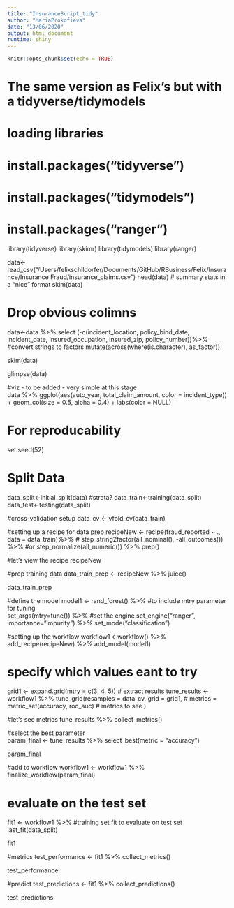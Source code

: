 ```yaml
---
title: "InsuranceScript_tidy"
author: "MariaProkofieva"
date: "13/06/2020"
output: html_document
runtime: shiny
---
```


```r
knitr::opts_chunk$set(echo = TRUE)
```

# The same version as Felix's but with a tidyverse/tidymodels 

# loading libraries
# install.packages("tidyverse")
# install.packages("tidymodels")
# install.packages("ranger")

library(tidyverse)
library(skimr)
library(tidymodels)
library(ranger)

data<-read_csv("/Users/felixschildorfer/Documents/GitHub/RBusiness/Felix/Insurance/Insurance Fraud/insurance_claims.csv")
head(data)
# summary stats in a "nice" format
skim(data)

# Drop obvious colimns
data<-data %>%
  select (-c(incident_location, 
      policy_bind_date,
      incident_date, 
      insured_occupation, 
      insured_zip, 
      policy_number))%>%
#convert strings to factors
      mutate(across(where(is.character), as_factor))
      
skim(data)
  
glimpse(data)       

#viz  - to be added - very simple at this stage    
data %>%
  ggplot(aes(auto_year, total_claim_amount, color = incident_type)) +
  geom_col(size = 0.5, alpha = 0.4) +
  labs(color = NULL)


# For reproducability
set.seed(52)

# Split Data
data_split<-initial_split(data) #strata?
data_train<-training(data_split)
data_test<-testing(data_split)

#cross-validation setup
data_cv <- vfold_cv(data_train)


#setting up a recipe for data prep
recipeNew <- recipe(fraud_reported ~ ., data = data_train)%>%
#  step_string2factor(all_nominal(), -all_outcomes()) %>% #or
  step_normalize(all_numeric()) %>%
  prep()

#let's view the recipe
recipeNew

#prep training data
data_train_prep <- recipeNew %>%
  juice()
  
data_train_prep  
  
#define the model 
model1 <-
  rand_forest() %>%
#to include mtry parameter for tuning  
  set_args(mtry=tune()) %>%
#set the engine
  set_engine("ranger", importance="impurity") %>%
  set_mode("classification")
  
  
#setting up the workflow
workflow1 <-workflow() %>%
  add_recipe(recipeNew) %>%
  add_model(model1)

# specify which values eant to try
grid1 <- expand.grid(mtry = c(3, 4, 5))
# extract results
tune_results <- workflow1 %>%
  tune_grid(resamples = data_cv, 
            grid = grid1, #
            metrics = metric_set(accuracy, roc_auc) # metrics to see
            )

#let's see metrics
tune_results %>%
  collect_metrics()

#select the best parameter  
param_final <- tune_results %>%
  select_best(metric = "accuracy")

param_final  

#add to workflow
workflow1 <- workflow1 %>%
  finalize_workflow(param_final)

# evaluate on the test set
fit1 <- workflow1 %>%
#training set fit to evaluate on test set
  last_fit(data_split)

fit1

#metrics
test_performance <- fit1 %>% collect_metrics()

test_performance 

#predict
test_predictions <- fit1 %>% collect_predictions()

test_predictions


  